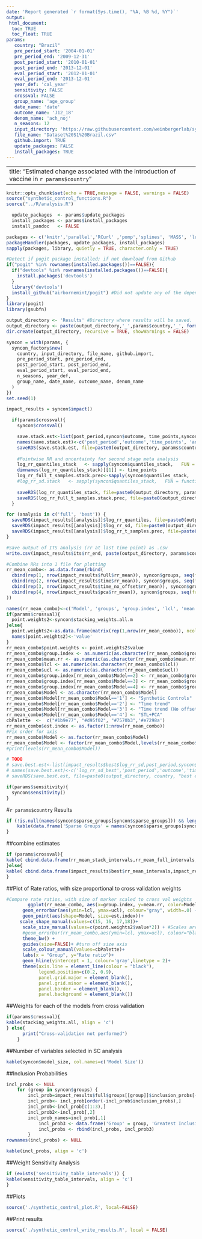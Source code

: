 ```yaml
---
date: 'Report generated `r format(Sys.time(), "%A, %B %d, %Y")`'
output:
 html_document:
  toc: TRUE
  toc_float: TRUE
params:
   country: "Brazil"
   pre_period_start: '2004-01-01'
   pre_period_end: '2009-12-31'
   post_period_start: '2010-01-01'
   post_period_end: '2013-12-01'
   eval_period_start: '2012-01-01' 
   eval_period_end: '2013-12-01'
   year_def: 'cal_year'
   sensitivity: FALSE
   crossval: FALSE
   group_name: 'age_group'
   date_name: 'date'
   outcome_name: 'J12_18'  
   denom_name: 'ach_noj' 
   n_seasons: 12
   input_directory: 'https://raw.githubusercontent.com/weinbergerlab/synthetic-control/master/Datasets%20for%20PNAS/'
   file_name: "Dataset%20S1%20Brazil.csv"
   github.import: TRUE 
   update_packages: FALSE 
   install_packages: TRUE 
---
```


---
title: "Estimated change associated with the introduction of vaccine in `r params$country`"
---

```r
knitr::opts_chunk$set(echo = TRUE,message = FALSE, warnings = FALSE)
source("synthetic_control_functions.R")
source("../R/analysis.R")
```

```r
  update_packages  <- params$update_packages 
  install_packages <- params$install_packages 
  install_pandoc   <- FALSE
```

```r

packages <- c('knitr','parallel','RCurl' ,'pomp','splines', 'MASS', 'lubridate','loo', 'RcppRoll','lme4', 'ggplot2', 'reshape','dummies')
packageHandler(packages, update_packages, install_packages)
sapply(packages, library, quietly = TRUE, character.only = TRUE)

#Detect if pogit package installed; if not download from Github
if("pogit" %in% rownames(installed.packages())==FALSE){
  if("devtools" %in% rownames(installed.packages())==FALSE){
    install.packages('devtools')
  }
  library('devtools')
  install_github("airbornemint/pogit") #Did not update any of the dependencies (#24)
}
library(pogit)
library(gsubfn)
```

```r
output_directory <- 'Results' #Directory where results will be saved.
output_directory <- paste(output_directory,'_',params$country,'_', format(Sys.time(), '%Y-%m-%d-%H%M%S'), '/', sep = '') #Adds a subfolder to output directory to organize results by date and time run.
dir.create(output_directory, recursive = TRUE, showWarnings = FALSE)

syncon = with(params, {
  syncon_factory$new(
    country, input_directory, file_name, github.import, 
    pre_period_start, pre_period_end, 
    post_period_start, post_period_end, 
    eval_period_start, eval_period_end, 
    n_seasons, year_def, 
    group_name, date_name, outcome_name, denom_name
  )
})
set.seed(1)
```

```r
impact_results = syncon$impact()
```

```r
  if(params$crossval){
    syncon$crossval()

    save.stack.est<-list(post_period,syncon$outcome, time_points,syncon$ann_pred_quantiles_stack, syncon$pred_quantiles_stack,syncon$rr_roll_stack,syncon$rr_mean_stack,syncon$rr_mean_stack_intervals,syncon$cumsum_prevented_stack)
    names(save.stack.est)<-c('post_period','outcome','time_points', 'ann_pred_quantiles_stack', 'pred_quantiles_stack','rr_roll_stack','rr_mean_stack','rr_mean_stack_intervals','cumsum_prevented_stack')
    saveRDS(save.stack.est, file=paste0(output_directory, params$country, "Stack estimates.rds"))
    
    #Pointwise RR and uncertainty for second stage meta analysis
    log_rr_quantiles_stack   <- sapply(syncon$quantiles_stack,   FUN = function(quantiles) {quantiles$log_rr_full_t_quantiles}, simplify = 'array')
    dimnames(log_rr_quantiles_stack)[[1]] <- time_points
    log_rr_full_t_samples.stack.prec<-sapply(syncon$quantiles_stack,   FUN = function(quantiles) {quantiles$log_rr_full_t_samples.prec.post}, simplify = 'array')
    #log_rr_sd.stack   <- sapply(syncon$quantiles_stack,   FUN = function(quantiles) {quantiles$log_rr_full_t_sd}, simplify = 'array')
    
    saveRDS(log_rr_quantiles_stack, file=paste0(output_directory, params$country, "_log_rr_quantiles_stack.rds"))
    saveRDS(log_rr_full_t_samples.stack.prec, file=paste0(output_directory, params$country, "_log_rr_full_t_samples.stack.prec.rds"))
  }
```

```r

for (analysis in c('full', 'best')) {
  saveRDS(impact_results[[analysis]]$log_rr_quantiles, file=paste0(output_directory, params$country, "_", analysis, "_log_rr_quantiles.rds"))
  saveRDS(impact_results[[analysis]]$log_rr_sd, file=paste0(output_directory, params$country, "_", analysis, "_log_rr_sd.rds"))
  saveRDS(impact_results[[analysis]]$log_rr_t_samples.prec, file=paste0(output_directory, params$country, "_", analysis, "_log_rr_t_samples.prec.rds"))
}

#Save output of ITS analysis (rr at last time point) as .csv
write.csv(impact_results$its$rr_end, paste(output_directory, params$country, 'rr_classic_its.csv', sep = ''))

#Combine RRs into 1 file for plotting
rr_mean_combo<- as.data.frame(rbind(
  cbind(rep(1, nrow(impact_results$full$rr_mean)), syncon$groups, seq(from=1, by=1, length.out=nrow(impact_results$full$rr_mean)), impact_results$full$rr_mean),
  cbind(rep(2, nrow(impact_results$time$rr_mean)), syncon$groups, seq(from=1, by=1, length.out=nrow(impact_results$time$rr_mean)), impact_results$time$rr_mean),
  cbind(rep(3, nrow(impact_results$time_no_offset$rr_mean)), syncon$groups, seq(from=1, by=1, length.out=nrow(impact_results$time_no_offset$rr_mean)), impact_results$time_no_offset$rr_mean),
  cbind(rep(4, nrow(impact_results$pca$rr_mean)), syncon$groups, seq(from=1, by=1, length.out=nrow(impact_results$pca$rr_mean)), impact_results$pca$rr_mean)
))

names(rr_mean_combo)<-c('Model', 'groups', 'group.index', 'lcl', 'mean.rr', 'ucl')
if(params$crossval){
  point.weights2<-syncon$stacking_weights.all.m
}else{
  point.weights2<-as.data.frame(matrix(rep(1,nrow(rr_mean_combo)), ncol=1))
  names(point.weights2)<-'value'
}
rr_mean_combo$point.weights <- point.weights2$value
rr_mean_combo$group.index <- as.numeric(as.character(rr_mean_combo$group.index))
rr_mean_combo$mean.rr <- as.numeric(as.character(rr_mean_combo$mean.rr))
rr_mean_combo$lcl <- as.numeric(as.character(rr_mean_combo$lcl))
rr_mean_combo$ucl <- as.numeric(as.character(rr_mean_combo$ucl))
rr_mean_combo$group.index[rr_mean_combo$Model==2] <- rr_mean_combo$group.index[rr_mean_combo$Model==2]+0.15
rr_mean_combo$group.index[rr_mean_combo$Model==3] <- rr_mean_combo$group.index[rr_mean_combo$Model==3]+0.3
rr_mean_combo$group.index[rr_mean_combo$Model==4] <- rr_mean_combo$group.index[rr_mean_combo$Model==4]+0.45
rr_mean_combo$Model <- as.character(rr_mean_combo$Model)
rr_mean_combo$Model[rr_mean_combo$Model=='1'] <- "Synthetic Controls"
rr_mean_combo$Model[rr_mean_combo$Model=='2'] <- "Time trend"
rr_mean_combo$Model[rr_mean_combo$Model=='3'] <- "Time trend (No offset)"
rr_mean_combo$Model[rr_mean_combo$Model=='4'] <- "STL+PCA"
cbPalette  <-  c("#1b9e77", "#d95f02", "#7570b3",'#e7298a')
rr_mean_combo$est.index <- as.factor(1:nrow(rr_mean_combo))
#Fix order for axis
rr_mean_combo$Model <- as.factor(rr_mean_combo$Model)
rr_mean_combo$Model <- factor(rr_mean_combo$Model,levels(rr_mean_combo$Model)[c(2,3,4,1)])
#print(levels(rr_mean_combo$Model))

# TODO
# save.best.est<-list(impact_results$best$log_rr_sd,post_period,syncon$outcome, syncon$time_points,impact_results$best$ann_pred_quantiles, impact_results$best$pred_quantiles,impact_results$best$rr_roll,impact_results$best$rr_mean,impact_results$best$rr_mean_intervals,impact_results$best$cumsum_prevented)
# names(save.best.est)<-c('log_rr_sd_best','post_period','outcome','time_points', 'ann_pred_quantiles_best', 'pred_quantiles_best','rr_roll_best','rr_mean_best','rr_mean_best_intervals','cumsum_prevented_best')
# saveRDS(save.best.est, file=paste0(output_directory, country, "best estimates.rds"))

```

```r
if(params$sensitivity){
  syncon$sensitivity()
}

```


#`r params$country` Results

```r
if (!is.null(names(syncon$sparse_groups[syncon$sparse_groups])) && length(names(syncon$sparse_groups[syncon$sparse_groups])) != 0) {
	kable(data.frame('Sparse Groups' = names(syncon$sparse_groups[syncon$sparse_groups]), check.names = FALSE), align = 'c')
}
```

##combine estimates
```r
if (params$crossval){
kable( cbind.data.frame(rr_mean_stack_intervals,rr_mean_full_intervals,rr_mean_time_intervals,rr_mean_time_no_offset_intervals,rr_mean_its_intervals, rr_mean_pca_intervals), align = 'c')
}else{
kable( cbind.data.frame(impact_results$best$rr_mean_intervals,impact_results$full$rr_mean_intervals,impact_results$time$rr_mean_intervals,impact_results$time_no_offset$rr_mean_intervals,impact_results$its$rr_mean_intervals, impact_results$pca$rr_mean_intervals), align = 'c')  
}
```

##Plot of Rate ratios, with size proportional to cross validation weights
```r
#Compare rate ratios, with size of marker scaled to cross val weights
		ggplot(rr_mean_combo, aes(x=group.index, y=mean.rr, color=Model,group=Model)) + 
	  geom_errorbar(aes(ymin=lcl, ymax=ucl), colour="gray", width=.0) +
	  geom_point(aes(shape=Model, size=est.index))+
     scale_shape_manual(values=c(15, 16, 17,18))+
	  scale_size_manual(values=c(point.weights2$value*2)) + #Scales area, which is optimal for bubbl plot
	  #geom_errorbar(rr_mean_combo,aes(ymin=lcl, ymax=ucl), colour="black", width=.1) +
	  theme_bw() +
	  guides(size=FALSE)+ #turn off size axis
	  scale_colour_manual(values=cbPalette)+
	  labs(x = "Group", y="Rate ratio")+
	  geom_hline(yintercept = 1, colour='gray',linetype = 2)+
	  theme(axis.line = element_line(colour = "black"),
	        legend.position=c(0.2, 0.9),
	        panel.grid.major = element_blank(),
	        panel.grid.minor = element_blank(),
	        panel.border = element_blank(),
	        panel.background = element_blank()) 
```

##Weights for each of the models from cross validation
```r
if(params$crossval){
kable(stacking_weights.all, align = 'c')
} else{
      print("Cross-validation not performed")
    }
```
  
##Number of variables selected in SC analysis
```r
kable(syncon$model_size, col.names=c('Model Size'))
```

##Inclusion Probabilities
```r
incl_probs <- NULL
	for (group in syncon$groups) {
	    incl_prob=impact_results$full$groups[[group]]$inclusion_probs[-c(1:(syncon$n_seasons-1)),]
	    incl_prob<- incl_prob[order(-incl_prob$inclusion_probs),]
	    incl_prob<-incl_prob[c(1:3),]
	    incl_prob2<-incl_prob[,2]
	    incl_prob_names=incl_prob[,1]
			incl_prob3 <- data.frame('Group' = group, 'Greatest Inclusion Variable' = incl_prob_names[1], 'Greatest Inclusion Probability' = incl_prob2[1], 'Second Greatest Inclusion Variable' = incl_prob_names[2], 'Second Greatest Inclusion Probability' = incl_prob2[2], 'Third Greatest Inclusion Variable' = incl_prob_names[3], 'Third Greatest Inclusion Probability' = incl_prob2[3], check.names = FALSE)
			incl_probs <- rbind(incl_probs, incl_prob3)
		}
rownames(incl_probs) <- NULL
```

```r
kable(incl_probs, align = 'c')
```

##Weight Sensitivity Analysis
```r
if (exists('sensitivity_table_intervals')) {
kable(sensitivity_table_intervals, align = 'c')
}
```


##Plots
```r
source('./synthetic_control_plot.R', local=FALSE)
```

##Print results
```r
source('./synthetic_control_write_results.R', local = FALSE)

```